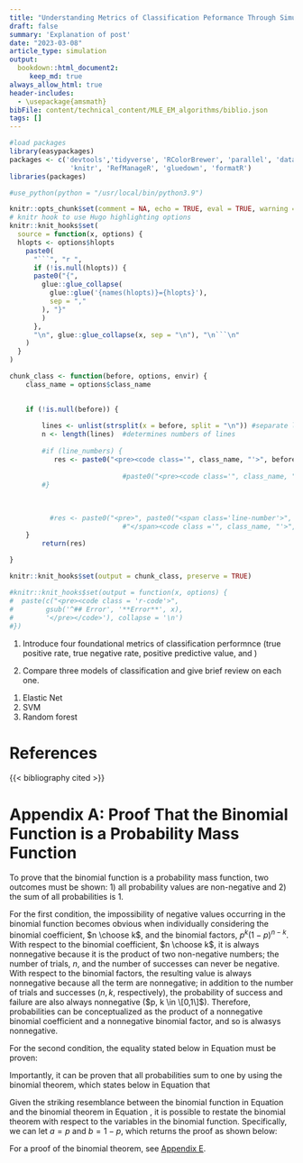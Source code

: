 ```yaml
---
title: "Understanding Metrics of Classification Peformance Through Simulations" 
draft: false
summary: 'Explanation of post' 
date: "2023-03-08"
article_type: simulation
output:
  bookdown::html_document2:
     keep_md: true
always_allow_html: true
header-includes: 
  - \usepackage{amsmath}
bibFile: content/technical_content/MLE_EM_algorithms/biblio.json    
tags: []
---   
```



```r
#load packages   
library(easypackages) 
packages <- c('devtools','tidyverse', 'RColorBrewer', 'parallel', 'data.table', 'kableExtra', 'ggtext', 'egg', 'shiny',
               'knitr', 'RefManageR', 'gluedown', 'formatR')
libraries(packages)  

#use_python(python = "/usr/local/bin/python3.9")

knitr::opts_chunk$set(comment = NA, echo = TRUE, eval = TRUE, warning = FALSE)
# knitr hook to use Hugo highlighting options
knitr::knit_hooks$set(
  source = function(x, options) {
  hlopts <- options$hlopts
    paste0(
      "```", "r ",
      if (!is.null(hlopts)) {
      paste0("{",
        glue::glue_collapse(
          glue::glue('{names(hlopts)}={hlopts}'),
          sep = ","
        ), "}"
        )
      },
      "\n", glue::glue_collapse(x, sep = "\n"), "\n```\n"
    )
  }
)

chunk_class <- function(before, options, envir) {
    class_name = options$class_name

    
    if (!is.null(before)) { 
      
        lines <- unlist(strsplit(x = before, split = "\n")) #separate lines of code at \n
        n <- length(lines)  #determines numbers of lines
        
        #if (line_numbers) { 
           res <- paste0("<pre><code class='", class_name, "'>", before, "</code></pre>")
                            
                            #paste0("<pre><code class='", class_name, "'>", before, "</code></pre>")
        #}
        
       
          
          #res <- paste0("<pre>", paste0("<span class='line-number'>", 1:n,
                            #"</span><code class ='", class_name, "'>", lines, "</code>"), "</pre>")
    }
        return(res)
    
}

knitr::knit_hooks$set(output = chunk_class, preserve = TRUE)

#knitr::knit_hooks$set(output = function(x, options) { 
#  paste(c("<pre><code class = 'r-code'>",
#        gsub('^## Error', '**Error**', x),
#        '</pre></code>'), collapse = '\n')
#})

```



1. Introduce four foundational metrics of classification performnce (true positive rate, true negative rate, positive predictive value, and )


2. Compare three models of classification and give brief review on each one. 

1) Elastic Net
2) SVM
3) Random forest  


# References


{{< bibliography cited >}}

# Appendix A: Proof That the Binomial Function is a Probability Mass Function  {#proof-pmf}

To prove that the binomial function is a probability mass function, two outcomes must be shown: 1) all probability values are non-negative and 2) the sum of all probabilities is 1. 

For the first condition, the impossibility of negative values occurring in the binomial function becomes obvious when individually considering the binomial coefficient, $n \choose k$, and the binomial factors, $p^k (1-p)^{n-k}$. With respect to the binomial coefficient, $n \choose k$, it is always nonnegative because it is the product of two non-negative numbers; the number of trials, $n$, and the number of successes can never be negative. With respect to the binomial factors, the resulting value is always nonnegative because all the term are nonnegative; in addition to the number of trials and successes ($n, k$, respectively),  the probability of success and failure are also always nonnegative ($p, k \in \[0,1\]$). Therefore, probabilities can be conceptualized as the product of a nonnegative binomial coefficient and a nonnegative binomial factor, and so is alwasys nonnegative. 

For the second condition, the equality stated below in Equation \ref{eq:binomial-sum-one} must be proven: 

\begin{align}
1 = \sum^n_{k=0} {n \choose k} \theta^k(1-\theta)^{n-k}.  
\label{eq:binomial-sum-one}
\end{align}

Importantly, it can be proven that all probabilities sum to one by using the binomial theorem, which states below in Equation \ref{eq:binomial} that 

\begin{align}
(a + b)^n =  \sum^n_{k=0} {n \choose k} a^k(b)^{n-k}. 
\label{eq:binomial}
\end{align}

Given the striking resemblance between the binomial function in Equation \ref{eq:binomial-sum-one} and the binomial theorem in Equation \ref{eq:binomial-sum-one}, it is possible to restate the binomial theorem with respect to the variables in the binomial function. Specifically, we can let $a = p$ and $b = 1-p$, which returns the proof as shown below: 

\begin{spreadlines}{0.5em}
\begin{align*}
(p + 1 -p)^n &= \sum^n_{k=0} {n \choose k} p^k(1-p)^{n-k} \\\\ \nonumber
1 &= \sum^n_{k=0} {n \choose k} p^k(1-p)^{n-k}   \nonumber 
\end{align*}
\end{spreadlines}


For a proof of the binomial theorem, see [Appendix E](#proof-binomial). 



